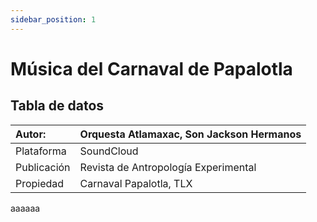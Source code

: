 ```yaml
---
sidebar_position: 1
---
```

# Música del Carnaval de Papalotla

## Tabla de datos

|Autor:|Orquesta Atlamaxac, Son Jackson Hermanos |
|:--|:--|
|Plataforma|SoundCloud|
|Publicación|Revista de Antropología Experimental|
|Propiedad|Carnaval Papalotla, TLX|


aaaaaa